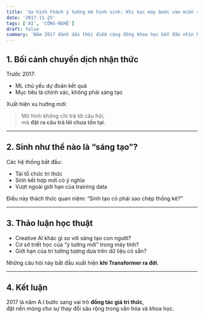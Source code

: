 ```yaml
---
title: 'Sự hình thành ý tưởng mô hình sinh: Khi học máy bước vào miền sáng tạo'
date: '2017-11-25'
tags: ['AI', 'CÔNG-NGHỆ']
draft: false
summary: 'Năm 2017 đánh dấu thời điểm cộng đồng khoa học bắt đầu nhìn học máy như một công cụ sáng tạo, không chỉ dự đoán các giá trị đã biết.'
---
```


## 1. Bối cảnh chuyển dịch nhận thức

Trước 2017:
- ML chủ yếu dự đoán kết quả
- Mục tiêu là chính xác, không phải sáng tạo

Xuất hiện xu hướng mới:
> Mô hình không chỉ trả lời câu hỏi,  
> mà **đặt ra câu trả lời chưa tồn tại**.

---

## 2. Sinh như thế nào là “sáng tạo”?

Các hệ thống bắt đầu:
- Tái tổ chức tri thức
- Sinh kết hợp mới có ý nghĩa
- Vượt ngoài giới hạn của training data

Điều này thách thức quan niệm:
“Sinh tạo có phải sao chép thống kê?”

---

## 3. Thảo luận học thuật

- Creative AI khác gì so với sáng tạo con người?
- Cơ sở triết học của “ý tưởng mới” trong máy tính?
- Giới hạn của trí tưởng tượng dựa trên dữ liệu có sẵn?

Những câu hỏi này bắt đầu xuất hiện **khi Transformer ra đời**.

---

## 4. Kết luận

2017 là năm A.I bước sang vai trò **đồng tác giả tri thức**,  
đặt nền móng cho sự thay đổi sâu rộng trong văn hóa và khoa học.
